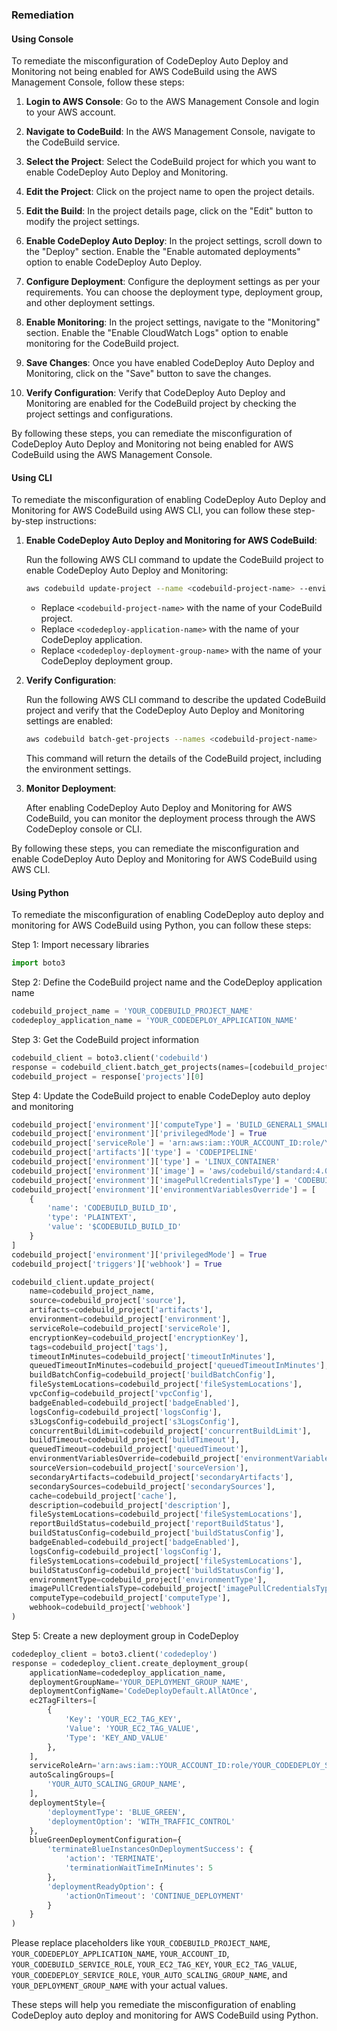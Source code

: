 ### Remediation

#### Using Console

To remediate the misconfiguration of CodeDeploy Auto Deploy and Monitoring not being enabled for AWS CodeBuild using the AWS Management Console, follow these steps:

1. **Login to AWS Console**: Go to the AWS Management Console and login to your AWS account.

2. **Navigate to CodeBuild**: In the AWS Management Console, navigate to the CodeBuild service.

3. **Select the Project**: Select the CodeBuild project for which you want to enable CodeDeploy Auto Deploy and Monitoring.

4. **Edit the Project**: Click on the project name to open the project details.

5. **Edit the Build**: In the project details page, click on the "Edit" button to modify the project settings.

6. **Enable CodeDeploy Auto Deploy**: In the project settings, scroll down to the "Deploy" section. Enable the "Enable automated deployments" option to enable CodeDeploy Auto Deploy.

7. **Configure Deployment**: Configure the deployment settings as per your requirements. You can choose the deployment type, deployment group, and other deployment settings.

8. **Enable Monitoring**: In the project settings, navigate to the "Monitoring" section. Enable the "Enable CloudWatch Logs" option to enable monitoring for the CodeBuild project.

9. **Save Changes**: Once you have enabled CodeDeploy Auto Deploy and Monitoring, click on the "Save" button to save the changes.

10. **Verify Configuration**: Verify that CodeDeploy Auto Deploy and Monitoring are enabled for the CodeBuild project by checking the project settings and configurations.

By following these steps, you can remediate the misconfiguration of CodeDeploy Auto Deploy and Monitoring not being enabled for AWS CodeBuild using the AWS Management Console.

#### Using CLI

To remediate the misconfiguration of enabling CodeDeploy Auto Deploy and Monitoring for AWS CodeBuild using AWS CLI, you can follow these step-by-step instructions:

1. **Enable CodeDeploy Auto Deploy and Monitoring for AWS CodeBuild**:
   
   Run the following AWS CLI command to update the CodeBuild project to enable CodeDeploy Auto Deploy and Monitoring:

   ```bash
   aws codebuild update-project --name <codebuild-project-name> --environment "type=CODEPIPELINE,computeType=BUILD_GENERAL1_SMALL,image=aws/codebuild/standard:4.0,environmentVariablesOverride=[{name=CODEDEPLOY_AUTO_DEPLOY,value=true},{name=CODEDEPLOY_DEPLOYMENT_CONFIG,value=CodeDeployDefault.AllAtOnce},{name=CODEDEPLOY_APPLICATION_NAME,value=<codedeploy-application-name>},{name=CODEDEPLOY_DEPLOYMENT_GROUP_NAME,value=<codedeploy-deployment-group-name>}]"
   ```

   - Replace `<codebuild-project-name>` with the name of your CodeBuild project.
   - Replace `<codedeploy-application-name>` with the name of your CodeDeploy application.
   - Replace `<codedeploy-deployment-group-name>` with the name of your CodeDeploy deployment group.

2. **Verify Configuration**:

   Run the following AWS CLI command to describe the updated CodeBuild project and verify that the CodeDeploy Auto Deploy and Monitoring settings are enabled:

   ```bash
   aws codebuild batch-get-projects --names <codebuild-project-name>
   ```

   This command will return the details of the CodeBuild project, including the environment settings.

3. **Monitor Deployment**:

   After enabling CodeDeploy Auto Deploy and Monitoring for AWS CodeBuild, you can monitor the deployment process through the AWS CodeDeploy console or CLI.

By following these steps, you can remediate the misconfiguration and enable CodeDeploy Auto Deploy and Monitoring for AWS CodeBuild using AWS CLI.

#### Using Python

To remediate the misconfiguration of enabling CodeDeploy auto deploy and monitoring for AWS CodeBuild using Python, you can follow these steps:

Step 1: Import necessary libraries
```python
import boto3
```

Step 2: Define the CodeBuild project name and the CodeDeploy application name
```python
codebuild_project_name = 'YOUR_CODEBUILD_PROJECT_NAME'
codedeploy_application_name = 'YOUR_CODEDEPLOY_APPLICATION_NAME'
```

Step 3: Get the CodeBuild project information
```python
codebuild_client = boto3.client('codebuild')
response = codebuild_client.batch_get_projects(names=[codebuild_project_name])
codebuild_project = response['projects'][0]
```

Step 4: Update the CodeBuild project to enable CodeDeploy auto deploy and monitoring
```python
codebuild_project['environment']['computeType'] = 'BUILD_GENERAL1_SMALL'
codebuild_project['environment']['privilegedMode'] = True
codebuild_project['serviceRole'] = 'arn:aws:iam::YOUR_ACCOUNT_ID:role/YOUR_CODEBUILD_SERVICE_ROLE'
codebuild_project['artifacts']['type'] = 'CODEPIPELINE'
codebuild_project['environment']['type'] = 'LINUX_CONTAINER'
codebuild_project['environment']['image'] = 'aws/codebuild/standard:4.0'
codebuild_project['environment']['imagePullCredentialsType'] = 'CODEBUILD'
codebuild_project['environment']['environmentVariablesOverride'] = [
    {
        'name': 'CODEBUILD_BUILD_ID',
        'type': 'PLAINTEXT',
        'value': '$CODEBUILD_BUILD_ID'
    }
]
codebuild_project['environment']['privilegedMode'] = True
codebuild_project['triggers']['webhook'] = True

codebuild_client.update_project(
    name=codebuild_project_name,
    source=codebuild_project['source'],
    artifacts=codebuild_project['artifacts'],
    environment=codebuild_project['environment'],
    serviceRole=codebuild_project['serviceRole'],
    encryptionKey=codebuild_project['encryptionKey'],
    tags=codebuild_project['tags'],
    timeoutInMinutes=codebuild_project['timeoutInMinutes'],
    queuedTimeoutInMinutes=codebuild_project['queuedTimeoutInMinutes'],
    buildBatchConfig=codebuild_project['buildBatchConfig'],
    fileSystemLocations=codebuild_project['fileSystemLocations'],
    vpcConfig=codebuild_project['vpcConfig'],
    badgeEnabled=codebuild_project['badgeEnabled'],
    logsConfig=codebuild_project['logsConfig'],
    s3LogsConfig=codebuild_project['s3LogsConfig'],
    concurrentBuildLimit=codebuild_project['concurrentBuildLimit'],
    buildTimeout=codebuild_project['buildTimeout'],
    queuedTimeout=codebuild_project['queuedTimeout'],
    environmentVariablesOverride=codebuild_project['environmentVariablesOverride'],
    sourceVersion=codebuild_project['sourceVersion'],
    secondaryArtifacts=codebuild_project['secondaryArtifacts'],
    secondarySources=codebuild_project['secondarySources'],
    cache=codebuild_project['cache'],
    description=codebuild_project['description'],
    fileSystemLocations=codebuild_project['fileSystemLocations'],
    reportBuildStatus=codebuild_project['reportBuildStatus'],
    buildStatusConfig=codebuild_project['buildStatusConfig'],
    badgeEnabled=codebuild_project['badgeEnabled'],
    logsConfig=codebuild_project['logsConfig'],
    fileSystemLocations=codebuild_project['fileSystemLocations'],
    buildStatusConfig=codebuild_project['buildStatusConfig'],
    environmentType=codebuild_project['environmentType'],
    imagePullCredentialsType=codebuild_project['imagePullCredentialsType'],
    computeType=codebuild_project['computeType'],
    webhook=codebuild_project['webhook']
)
```

Step 5: Create a new deployment group in CodeDeploy
```python
codedeploy_client = boto3.client('codedeploy')
response = codedeploy_client.create_deployment_group(
    applicationName=codedeploy_application_name,
    deploymentGroupName='YOUR_DEPLOYMENT_GROUP_NAME',
    deploymentConfigName='CodeDeployDefault.AllAtOnce',
    ec2TagFilters=[
        {
            'Key': 'YOUR_EC2_TAG_KEY',
            'Value': 'YOUR_EC2_TAG_VALUE',
            'Type': 'KEY_AND_VALUE'
        },
    ],
    serviceRoleArn='arn:aws:iam::YOUR_ACCOUNT_ID:role/YOUR_CODEDEPLOY_SERVICE_ROLE',
    autoScalingGroups=[
        'YOUR_AUTO_SCALING_GROUP_NAME',
    ],
    deploymentStyle={
        'deploymentType': 'BLUE_GREEN',
        'deploymentOption': 'WITH_TRAFFIC_CONTROL'
    },
    blueGreenDeploymentConfiguration={
        'terminateBlueInstancesOnDeploymentSuccess': {
            'action': 'TERMINATE',
            'terminationWaitTimeInMinutes': 5
        },
        'deploymentReadyOption': {
            'actionOnTimeout': 'CONTINUE_DEPLOYMENT'
        }
    }
)
```

Please replace placeholders like `YOUR_CODEBUILD_PROJECT_NAME`, `YOUR_CODEDEPLOY_APPLICATION_NAME`, `YOUR_ACCOUNT_ID`, `YOUR_CODEBUILD_SERVICE_ROLE`, `YOUR_EC2_TAG_KEY`, `YOUR_EC2_TAG_VALUE`, `YOUR_CODEDEPLOY_SERVICE_ROLE`, `YOUR_AUTO_SCALING_GROUP_NAME`, and `YOUR_DEPLOYMENT_GROUP_NAME` with your actual values.

These steps will help you remediate the misconfiguration of enabling CodeDeploy auto deploy and monitoring for AWS CodeBuild using Python.

